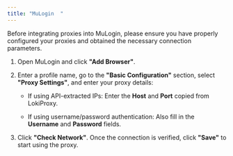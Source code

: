 ```yaml
---
title: "MuLogin  "
---
```


Before integrating proxies into MuLogin, please ensure you have properly configured your proxies and obtained the necessary connection parameters.  

1. Open MuLogin and click **"Add Browser"**.  

2. Enter a profile name, go to the **"Basic Configuration"** section, select **"Proxy Settings"**, and enter your proxy details:  

   - If using API-extracted IPs: Enter the **Host** and **Port** copied from LokiProxy.  

   - If using username/password authentication: Also fill in the **Username** and **Password** fields.  

3. Click **"Check Network"**. Once the connection is verified, click **"Save"** to start using the proxy.